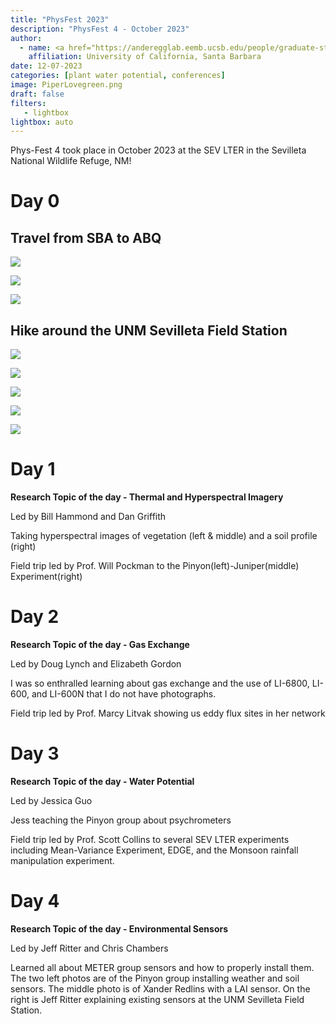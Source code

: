 ```yaml
---
title: "PhysFest 2023"
description: "PhysFest 4 - October 2023"
author: 
  - name: <a href="https://anderegglab.eemb.ucsb.edu/people/graduate-students/piper-lovegreen" title = "Visit website">Piper Lovegreen</a>
    affiliation: University of California, Santa Barbara
date: 12-07-2023
categories: [plant water potential, conferences]
image: PiperLovegreen.png
draft: false
filters:
   - lightbox
lightbox: auto
---
```


Phys-Fest 4 took place in October 2023 at the SEV LTER in the Sevilleta National Wildlife Refuge, NM!

# Day 0

## Travel from SBA to ABQ

::: {layout="[[1,1,1]]"}

![](image11.jpg){group="my-gallery"}

![](image16.jpg){group="my-gallery"}

![](image17.jpg){group="my-gallery"}
:::


## Hike around the UNM Sevilleta Field Station


::: {layout="[[70, 30], [20, 20, 60]]"}

![](image14.jpg){group="my-gallery1"}

![](image19.jpg){group="my-gallery1"}

![](image12.jpg){group="my-gallery1"}


![](image21.jpg){group="my-gallery1"}

![](image15.jpg){group="my-gallery1"}

:::

# Day 1

**Research Topic of the day - Thermal and Hyperspectral Imagery**

Led by Bill Hammond and Dan Griffith

Taking hyperspectral images of vegetation (left & middle) and a soil profile (right)

Field trip led by Prof. Will Pockman to the Pinyon(left)-Juniper(middle) Experiment(right)

# Day 2

**Research Topic of the day - Gas Exchange**

Led by Doug Lynch and Elizabeth Gordon

I was so enthralled learning about gas exchange and the use of LI-6800, LI-600, and LI-600N that I do not have photographs.

Field trip led by Prof. Marcy Litvak showing us eddy flux sites in her network

# Day 3

**Research Topic of the day - Water Potential**

Led by Jessica Guo

Jess teaching the Pinyon group about psychrometers

Field trip led by Prof. Scott Collins to several SEV LTER experiments including Mean-Variance Experiment, EDGE, and the Monsoon rainfall manipulation experiment.

# Day 4

**Research Topic of the day - Environmental Sensors**

Led by Jeff Ritter and Chris Chambers

Learned all about METER group sensors and how to properly install them. The two left photos are of the Pinyon group installing weather and soil sensors. The middle photo is of Xander Redlins with a LAI sensor. On the right is Jeff Ritter explaining existing sensors at the UNM Sevilleta Field Station.
